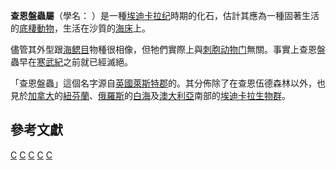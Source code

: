 {{Automatic Taxobox
| taxon = Charniodiscus
| authority = Ford, 1958
| image = Charniodiscus.png
| image_caption = A cast of ''Charniodiscus concentricus'' taken from Charnwood Forest, England
| fossil_range = 埃迪卡拉纪{{Fossil range|565|555}}
| subdivision_ranks = [[種_(生物)|物種]]
| subdivision =
* [[樹形查恩盤蟲|樹形查恩盤蟲]] ''C. arboreus'' <small>Glaessner, 1959</small> 
* [[同心查恩盤蟲|同心查恩盤蟲]] ''C. concentricus'' <small>Ford, 1958 (type species)</small> 
* ''[[C._longus|C. longus]]'' <small>Glaessner et Wade, 1966</small>
* [[對生查恩盤蟲|對生查恩盤蟲]] ''C. oppositus'' <small>Jenkins et Gehling, 1978</small>
* ''[[C._procerus|C. procerus]]'' <small>LaFlamme et al., 2004</small>
* ''[[C._spinosus|C. spinosus]]'' <small>LaFlamme et al., 2004</small>
* ''[[C._yorgensis|C. yorgensis]]'' <small>Borchvardt et Nessov, 1999</small>
| synonyms =
* '''樹形蟲屬 ''Arborea'''''
}}
{{CEXNAV}}

'''查恩盤蟲屬'''（學名：{{lang|la|'''''Charniodiscus'''''}} ）是一種[[埃迪卡拉纪|埃迪卡拉纪]]時期的化石，估計其應為一種固著生活的[[底棲動物|底棲動物]]，生活在沙質的[[海床|海床]]上。

儘管其外型跟[[海鳃|海鳃目]]物種很相像，但牠們實際上與[[刺胞动物门|刺胞动物门]]無關。事實上查恩盤蟲早在[[寒武紀|寒武紀]]之前就已經滅絕。

「查恩盤蟲」這個名字源自[[英國|英國]][[萊斯特郡|萊斯特郡]]的{{link-en|查恩伍德森林|Charnwood Forest}}。其分佈除了在查恩伍德森林以外，也見於[[加拿大|加拿大]]的[[紐芬蘭|紐芬蘭]]、[[俄羅斯|俄羅斯]]的[[白海|白海]]及[[澳大利亞|澳大利亞]]南部的[[埃迪卡拉生物群|埃迪卡拉生物群]]。

==參考文獻==
{{reflist}}
{{Taxonbar}}
[[Category:古生物|C]]
[[Category:埃迪卡拉生物群|C]]
[[Category:前寒武紀化石|C]]
[[Category:无脊椎动物|C]]
[[Category:_1958年描述的分类群|C]]